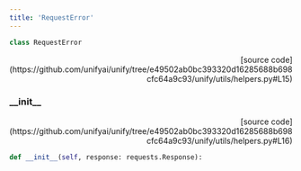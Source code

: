 ```yaml
---
title: 'RequestError'
---
```


```python
class RequestError
```

<p align="right">[source code](https://github.com/unifyai/unify/tree/e49502ab0bc393320d16285688b698cfc64a9c93/unify/utils/helpers.py#L15)</p>



### \_\_init\_\_

<p align="right">[source code](https://github.com/unifyai/unify/tree/e49502ab0bc393320d16285688b698cfc64a9c93/unify/utils/helpers.py#L16)</p>

```python
def __init__(self, response: requests.Response):
```

